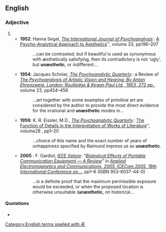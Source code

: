 ==English==

===Adjective===
{{en-adj}}

# {{alternative spelling of|[[unaesthetic#English|unaesthetic]]}}
#* '''1952''': Hanna Segal, ''[http://www.pep-web.org/index.php The International Journal of Psychoanalysis]'' : [http://www.pep-web.org/document.php?id=IJP.033.0196A A Psycho-Analytical Approach to Aesthetics]'', volume 33, pp196–207
#*: …can be contrasted; but if beautiful is used as synonymous with æsthetically satisfying, then its contradictory is not ‘ugly’, but '''unæsthetic''', or indifferent…
#* '''1954''': Jacques Schnier, ''[http://www.pep-web.org/index.php The Psychoanalytic Quarterly]'' : a Review of ''[http://www.pep-web.org/document.php?id=PAQ.023.0454A The Psychoanalysis of Artistic Vision and Hearing: By Anton Ehrenzweig. London: Routledge & Kegan Paul Ltd., 1953. 272 pp.]'', volume 23, pp454–456
#*: …art together with some examples of primitive art are considered by the author to provide the most direct evidence for the irrational and '''unæsthetic''' modes in…
#* '''1959''': K. R. Eissler, M.D., ''[http://www.pep-web.org/index.php The Psychoanalytic Quarterly]'' : [http://www.pep-web.org/document.php?id=PAQ.028.0001A The Function of Details in the Interpretation of Works of Literature]'', volume28 , pp1–20
#*: …choice of this name and the exact number of years of unhappiness specified by Raimund impress us as '''unæsthetic'''.
#* '''2005''' {{qualifier|O<small>CTOBER</small> the 12<sup>th</sup>–14<sup>th</sup>}}: F. Gardiol, ''[http://ieeexplore.ieee.org/Xplore/guesthome.jsp IEEE Xplore]: “[http://ieeexplore.ieee.org/xpl/freeabs_all.jsp?arnumber=1613546  Biological Effects of Portable Communication Equipment — A Review]”'' in ''[http://ieeexplore.ieee.org/xpl/RecentCon.jsp?punumber=10745 Applied Electromagnetics and Communications, 2005. ICECom 2005. 18th International Conference on…]'', pp1–6 (ISBN 953-6037-44-0)
#*: …is a definite proof that the maximum permissible exposure would be exceeded, or when the proposed location is otherwise unsuitable ('''unæsthetic''', on historical…

====Quotations====
* {{seeCites}}

[[Category:English terms spelled with Æ]]